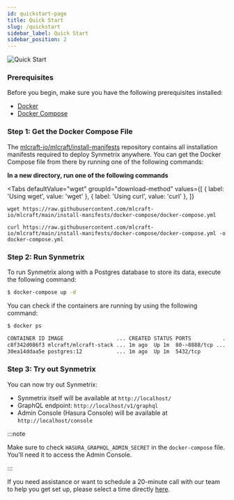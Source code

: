 ```yaml
---
id: quickstart-page
title: Quick Start
slug: /quickstart
sidebar_label: Quick Start
sidebar_position: 2
---
```


![Quick Start](/docs/data/start.png)

### Prerequisites

Before you begin, make sure you have the following prerequisites installed:

- [Docker](https://docs.docker.com/install)
- [Docker Compose](https://docs.docker.com/compose/install)

### Step 1: Get the Docker Compose File

The [mlcraft-io/mlcraft/install-manifests](https://github.com/mlcraft-io/mlcraft/tree/main/install-manifests) repository contains all installation manifests required to deploy Synmetrix anywhere. You can get the Docker Compose file from there by running one of the following commands:

**In a new directory, run one of the following commands**

<Tabs
  defaultValue="wget"
  groupId="download-method"
  values={[
    { label: 'Using wget', value: 'wget' },
    { label: 'Using curl', value: 'curl' },
  ]}
>
  <TabItem value="wget" markdown={true}>

    wget https://raw.githubusercontent.com/mlcraft-io/mlcraft/main/install-manifests/docker-compose/docker-compose.yml
    

  </TabItem>
  <TabItem value="curl" markdown={true}>

    curl https://raw.githubusercontent.com/mlcraft-io/mlcraft/main/install-manifests/docker-compose/docker-compose.yml -o docker-compose.yml
    
  </TabItem>
</Tabs>




### Step 2: Run Synmetrix

To run Synmetrix along with a Postgres database to store its data, execute the following command:

```bash
$ docker-compose up -d
```

You can check if the containers are running by using the following command:

```bash
$ docker ps

CONTAINER ID IMAGE                 ... CREATED STATUS PORTS          ...
c8f342d086f3 mlcraft/mlcraft-stack ... 1m ago  Up 1m  80->8888/tcp ...
30ea14ddaa5e postgres:12           ... 1m ago  Up 1m  5432/tcp    
```

### Step 3: Try out Synmetrix

You can now try out Synmetrix:

- Synmetrix itself will be available at `http://localhost/`
- GraphQL endpoint: `http://localhost/v1/graphql`
- Admin Console (Hasura Console) will be available at `http://localhost/console`



:::note

Make sure to check `HASURA_GRAPHQL_ADMIN_SECRET` in the `docker-compose` file. You'll need it to access the Admin Console.

:::



If you need assistance or want to schedule a 20-minute call with our team to help you get set up, please select a time directly [here](https://calendly.com/mlcraft-io/video-meeting).

